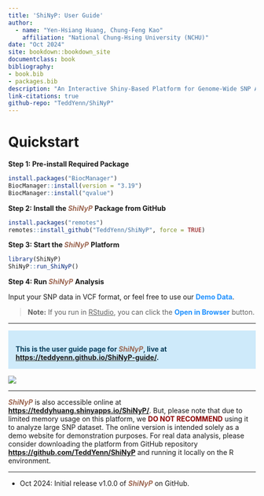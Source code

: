 ```yaml
---
title: 'ShiNyP: User Guide'
author: 
  - name: "Yen-Hsiang Huang, Chung-Feng Kao"
    affiliation: "National Chung-Hsing University (NCHU)"
date: "Oct 2024"
site: bookdown::bookdown_site
documentclass: book
bibliography:
- book.bib
- packages.bib
description: "An Interactive Shiny-Based Platform for Genome-Wide SNP Analysis and Visualization"
link-citations: true
github-repo: "TeddYenn/ShiNyP"
---
```


# Quickstart

**Step 1: Pre-install Required Package**

``` r
install.packages("BiocManager")
BiocManager::install(version = "3.19")
BiocManager::install("qvalue")
```

**Step 2: Install the [*ShiNyP*]{style="color: #9D6853;"}** **Package from GitHub**

``` r
install.packages("remotes") 
remotes::install_github("TeddYenn/ShiNyP", force = TRUE)
```

**Step 3: Start the [*ShiNyP*]{style="color: #9D6853;"}** **Platform**

``` r
library(ShiNyP)
ShiNyP::run_ShiNyP()
```

**Step 4: Run [*ShiNyP*]{style="color: #9D6853;"}** **Analysis**

Input your SNP data in VCF format, or feel free to use our [**Demo Data**]{style="color: #1e90ff;"}.

> **Note:** If you run in [RStudio]{.underline}, you can click the [**Open in Browser**]{style="color: #1e90ff;"} button.

------------------------------------------------------------------------

::: {.highlighted-text style="padding-top: 15px; padding-bottom: 1px; padding-left: 15px;background-color: #ceeafa; color: #0a3f5d"}
**This is the user guide page for [*ShiNyP*]{style="color: #9D6853;"}, live at <https://teddyenn.github.io/ShiNyP-guide/>.**
:::

![](images/0928_頁面_1.jpg)

------------------------------------------------------------------------

[***ShiNyP***]{style="color: #9D6853;"} is also accessible online at <a href="https://teddyhuang.shinyapps.io/ShiNyP/" target="_blank">[**https://teddyhuang.shinyapps.io/ShiNyP/**](https://teddyhuang.shinyapps.io/ShiNyP/){.uri}</a>. But, please note that due to limited memory usage on this platform, we [**DO NOT RECOMMEND**]{style="color: #8b0000;"} using it to analyze large SNP dataset. The online version is intended solely as a demo website for demonstration purposes. For real data analysis, please consider downloading the platform from GitHub repository <a href="https://github.com/TeddYenn/ShiNyP" target="_blank">[**https://github.com/TeddYenn/ShiNyP**](https://github.com/TeddYenn/ShiNyP){.uri}</a> and running it locally on the R environment.

------------------------------------------------------------------------

-   Oct 2024: Initial release v1.0.0 of [***ShiNyP***]{style="color: #9D6853;"} on GitHub.
